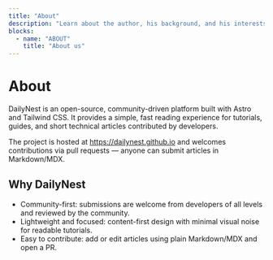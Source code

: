 ```yaml
---
title: "About"
description: "Learn about the author, his background, and his interests."
blocks:
  - name: "ABOUT"
    title: "About us"
---
```


# About

DailyNest is an open-source, community-driven platform built with Astro and Tailwind CSS. It provides a simple, fast reading experience for tutorials, guides, and short technical articles contributed by developers.

The project is hosted at https://dailynest.github.io and welcomes contributions via pull requests — anyone can submit articles in Markdown/MDX.

## Why DailyNest

- Community-first: submissions are welcome from developers of all levels and reviewed by the community.
- Lightweight and focused: content-first design with minimal visual noise for readable tutorials.
- Easy to contribute: add or edit articles using plain Markdown/MDX and open a PR.
